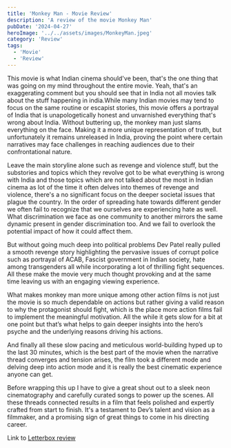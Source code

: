 ```yaml
---
title: 'Monkey Man - Movie Review'
description: 'A review of the movie Monkey Man'
pubDate: '2024-04-27'
heroImage: '../../assets/images/MonkeyMan.jpeg'
category: 'Review'
tags:
  - 'Movie'
  - 'Review'
---
```


This movie is what Indian cinema should've been, that's the one thing that was going on my mind throughout the entire movie. Yeah, that's an exaggerating comment but you should see that in India not all movies talk about the stuff happening in india.While many Indian movies may tend to focus on the same routine or escapist stories, this movie offers a portrayal of India that is unapologetically honest and unvarnished everything that's wrong about India. Without buttering up, the monkey man just slams everything on the face. Making it a more unique representation of truth, but unfortunately it remains unreleased in India, proving the point where certain narratives may face challenges in reaching audiences due to their confrontational nature.

Leave the main storyline alone such as revenge and violence stuff, but the substories and topics which they revolve got to be what everything is wrong with India and those topics which are not talked about the most in Indian cinema as lot of the time it often delves into themes of revenge and violence, there's a no significant focus on the deeper societal issues that plague the country. In the order of spreading hate towards different gender we often fail to recognize that we ourselves are experiencing hate as well. What discrimination we face as one community to another mirrors the same dynamic present in gender discrimination too. And we fail to overlook the potential impact of how it could affect them.

But without going much deep into political problems Dev Patel really pulled a smooth revenge story highlighting the pervasive issues of corrupt police such as portrayal of ACAB, Fascist government in Indian society, hate among transgenders all while incorporating a lot of thrilling fight sequences. All these make the movie very much thought provoking and at the same time leaving us with an engaging viewing experience.

What makes monkey man more unique among other action films is not just the movie is so much dependable on actions but rather giving a valid reason to why the protagonist should fight, which is the place more action films fail to implement the meaningful motivation. All the while it gets slow for a bit at one point but that’s what helps to gain deeper insights into the hero’s psyche and the underlying reasons driving his actions.

And finally all these slow pacing and meticulous world-building hyped up to the last 30 minutes, which is the best part of the movie when the narrative thread converges and tension arises, the film took a different mode and delving deep into action mode and it is really the best cinematic experience anyone can get.

Before wrapping this up I have to give a great shout out to a sleek neon cinematography and carefully curated songs to power up the scenes. All these threads connected results in a film that feels polished and expertly crafted from start to finish. It's a testament to Dev’s talent and vision as a filmmaker, and a promising sign of great things to come in his directing career.

Link to [Letterbox review](https://boxd.it/kvsO)
